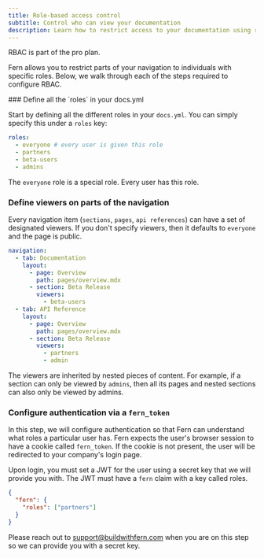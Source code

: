 ```yaml
---
title: Role-based access control
subtitle: Control who can view your documentation
description: Learn how to restrict access to your documentation using role-based access control (RBAC)
---
```


<Note>RBAC is part of the pro plan.</Note>

Fern allows you to restrict parts of your navigation to individuals with specific roles. Below, we walk through each of the steps
required to configure RBAC.

<Steps>
### Define all the `roles` in your docs.yml

Start by defining all the different roles in your `docs.yml`. You can simply specify this under a `roles` key:

```yml docs.yml
roles:
  - everyone # every user is given this role
  - partners
  - beta-users
  - admins
```

<Info>The `everyone` role is a special role. Every user has this role.</Info>

### Define viewers on parts of the navigation

Every navigation item (`sections`, `pages`, `api references`) can have a set of designated viewers. If you don't
specify viewers, then it defaults to `everyone` and the page is public.

```yml docs.yml {7-8,14-16}
navigation:
  - tab: Documentation
    layout:
      - page: Overview
        path: pages/overview.mdx
      - section: Beta Release
        viewers:
          - beta-users
  - tab: API Reference
    layout:
      - page: Overview
        path: pages/overview.mdx
      - section: Beta Release
        viewers:
          - partners
          - admin
```

The viewers are inherited by nested pieces of content. For example, if a section can only be viewed by `admins`, then all its
pages and nested sections can also only be viewed by admins.

### Configure authentication via a `fern_token`

In this step, we will configure authentication so that Fern can understand what roles a particular user has. Fern expects the user's
browser session to have a cookie called `fern_token`. If the cookie is not present, the user will be redirected to your company's
login page.

Upon login, you must set a JWT for the user using a secret key that we will provide you with. The JWT must have a `fern` claim
with a key called roles.

```json
{
  "fern": {
    "roles": ["partners"]
  }
}
```

<Note>Please reach out to support@buildwithfern.com when you are on this step so we can provide you with a secret key.</Note>

</Steps>
